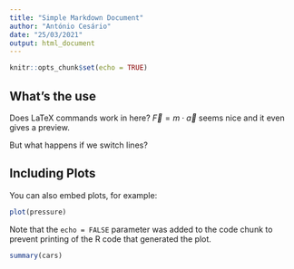 ```yaml
---
title: "Simple Markdown Document"
author: "António Cesário"
date: "25/03/2021"
output: html_document
---
```


```r
knitr::opts_chunk$set(echo = TRUE)
```

## What's the use

Does LaTeX commands work in here? $\vec{F} = m \cdot \vec{a}$ seems nice and it even gives a preview.

But what happens if we switch lines?


## Including Plots

You can also embed plots, for example:

```r
plot(pressure)
```

Note that the `echo = FALSE` parameter was added to the code chunk to prevent printing of the R code that generated the plot.

```r
summary(cars)
```
